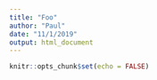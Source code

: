 ```yaml
---
title: "Foo"
author: "Paul"
date: "11/1/2019"
output: html_document
---
```


```r
knitr::opts_chunk$set(echo = FALSE)
```
